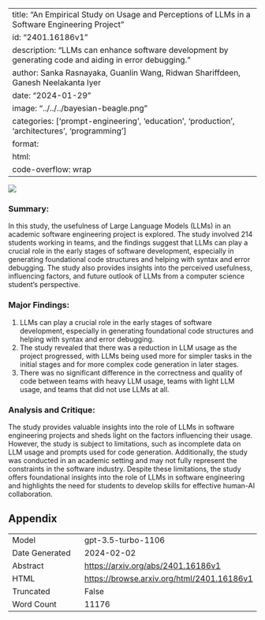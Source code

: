 
---
title: "An Empirical Study on Usage and Perceptions of LLMs in a Software Engineering Project"
id: "2401.16186v1"
description: "LLMs can enhance software development by generating code and aiding in error debugging."
author: Sanka Rasnayaka, Guanlin Wang, Ridwan Shariffdeen, Ganesh Neelakanta Iyer
date: "2024-01-29"
image: "../../../bayesian-beagle.png"
categories: ['prompt-engineering', 'education', 'production', 'architectures', 'programming']
format:
  html:
    code-overflow: wrap
---

![](None)

### **Summary:**
In this study, the usefulness of Large Language Models (LLMs) in an academic software engineering project is explored. The study involved 214 students working in teams, and the findings suggest that LLMs can play a crucial role in the early stages of software development, especially in generating foundational code structures and helping with syntax and error debugging. The study also provides insights into the perceived usefulness, influencing factors, and future outlook of LLMs from a computer science student’s perspective.

### Major Findings:
1. LLMs can play a crucial role in the early stages of software development, especially in generating foundational code structures and helping with syntax and error debugging.
2. The study revealed that there was a reduction in LLM usage as the project progressed, with LLMs being used more for simpler tasks in the initial stages and for more complex code generation in later stages.
3. There was no significant difference in the correctness and quality of code between teams with heavy LLM usage, teams with light LLM usage, and teams that did not use LLMs at all.

### Analysis and Critique:
The study provides valuable insights into the role of LLMs in software engineering projects and sheds light on the factors influencing their usage. However, the study is subject to limitations, such as incomplete data on LLM usage and prompts used for code generation. Additionally, the study was conducted in an academic setting and may not fully represent the constraints in the software industry. Despite these limitations, the study offers foundational insights into the role of LLMs in software engineering and highlights the need for students to develop skills for effective human-AI collaboration.

## Appendix

|          |          |
|----------|----------|
| Model     | gpt-3.5-turbo-1106       |
| Date Generated     | 2024-02-02       |
| Abstract | [https://arxiv.org/abs/2401.16186v1](https://arxiv.org/abs/2401.16186v1)        |
| HTML     | [https://browse.arxiv.org/html/2401.16186v1](https://browse.arxiv.org/html/2401.16186v1)       |
| Truncated       | False       |
| Word Count       | 11176       |